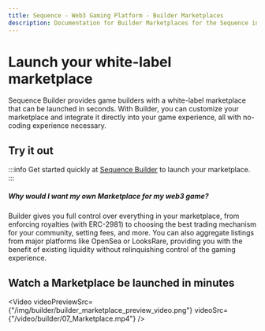```yaml
---
title: Sequence - Web3 Gaming Platform - Builder Marketplaces
description: Documentation for Builder Marketplaces for the Sequence infrastructure stack for web3 gaming.
---
```



# Launch your white-label marketplace

Sequence Builder provides game builders with a white-label marketplace that can be launched in seconds. With Builder, you can customize your marketplace and integrate it directly into your game experience, all with no-coding experience necessary.

## Try it out

:::info
Get started quickly at [Sequence Builder](https://sequence.build/) to launch your marketplace.
:::

##### Why would I want my own Marketplace for my web3 game?

Builder gives you full control over everything in your marketplace, from enforcing royalties (with ERC-2981) to
choosing the best trading mechanism for your community, setting fees, and more.
You can also aggregate listings from major platforms like OpenSea or LooksRare, providing you with the benefit of existing liquidity without relinquishing control of the gaming experience.

## Watch a Marketplace be launched in minutes

<Video
  videoPreviewSrc={"/img/builder/builder_marketplace_preview_video.png"}
  videoSrc={"/video/builder/07_Marketplace.mp4"}
/>

